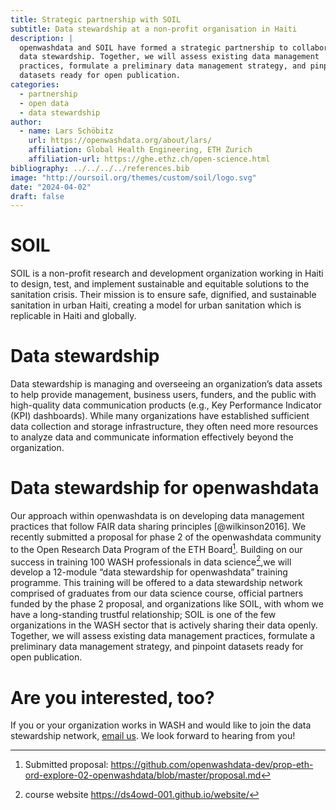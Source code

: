 ```yaml
---
title: Strategic partnership with SOIL
subtitle: Data stewardship at a non-profit organisation in Haiti
description: |
  openwashdata and SOIL have formed a strategic partnership to collaborate on 
  data stewardship. Together, we will assess existing data management 
  practices, formulate a preliminary data management strategy, and pinpoint
  datasets ready for open publication.
categories:
  - partnership
  - open data
  - data stewardship
author:
  - name: Lars Schöbitz
    url: https://openwashdata.org/about/lars/
    affiliation: Global Health Engineering, ETH Zurich
    affiliation-url: https://ghe.ethz.ch/open-science.html
bibliography: ../../../../references.bib
image: "http://oursoil.org/themes/custom/soil/logo.svg"
date: "2024-04-02"
draft: false
---
```


# SOIL

SOIL is a non-profit research and development organization working in Haiti to design, test, and implement sustainable and equitable solutions to the sanitation crisis. Their mission is to ensure safe, dignified, and sustainable sanitation in urban Haiti, creating a model for urban sanitation which is replicable in Haiti and globally.

# Data stewardship

Data stewardship is managing and overseeing an organization’s data assets to help provide management, business users, funders, and the public with high-quality data communication products (e.g., Key Performance Indicator (KPI) dashboards). While many organizations have established sufficient data collection and storage infrastructure, they often need more resources to analyze data and communicate information effectively beyond the organization.

# Data stewardship for openwashdata

Our approach within openwashdata is on developing data management practices that follow FAIR data sharing principles [@wilkinson2016]. We recently submitted a proposal for phase 2 of the openwashdata community to the Open Research Data Program of the ETH Board[^1]. Building on our success in training 100 WASH professionals in data science[^2],we will develop a 12-module "data stewardship for openwashdata" training programme. This training will be offered to a data stewardship network comprised of graduates from our data science course, official partners funded by the phase 2 proposal, and organizations like SOIL, with whom we have a long-standing trustful relationship; SOIL is one of the few organizations in the WASH sector that is actively sharing their data openly. Together, we will assess existing data management practices, formulate a preliminary data management strategy, and pinpoint datasets ready for open publication.

# Are you interested, too?

If you or your organization works in WASH and would like to join the data stewardship network, [email us](mailto:ghe@mavt.ethz.ch?subject=data stewardship network). We look forward to hearing from you! 


[^1]: Submitted proposal: <https://github.com/openwashdata-dev/prop-eth-ord-explore-02-openwashdata/blob/master/proposal.md>

[^2]: course website <https://ds4owd-001.github.io/website/>
